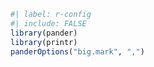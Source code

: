 ```r
#| label: r-config
#| include: FALSE
library(pander)
library(printr)
panderOptions("big.mark", ",")
```

